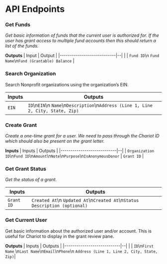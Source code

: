 
# API Endpoints

### Get Funds

*Get basic information of funds that the current user is authorized for. If the user has grant access to multiple fund accounts then this should return a list of the funds.*

**Outputs**
| Input               | Output  |
|----------------------------|--|
|                      | `Fund ID`\n `Fund Name`\n`Fund (Grantable) Balance` |

### Search Organization

Search Nonprofit organizations using the organization’s EIN.

| Inputs               | Outputs  |
|----------------------------|--|
| `EIN`                 | `ID`\n`EIN`\n `Name`\n`Description`\n`Address (Line 1, Line 2, City, State, Zip)`   | 

### Create Grant

*Create a one-time grant for a user. We need to pass through the Chariot ID which should also be present on the grant letter.*

**Inputs**
| Inputs               | Outputs  |
|----------------------------|--|
| `Organization ID`\n`Fund ID`\n`Amount`\n`Note`\n`Purpose`\n`IsAnonymousDonor` |  `Grant ID`    |

### Get Grant Status

*Get the status of a grant.*

| Inputs               | Outputs  |
|----------------------------|--|
| `Grant ID`                 | `Created At`\n `Updated At`\n`Created At`\n`Status Description (optional)` |

### Get Current User

Get basic information about the authorized user and/or account. This is useful for Chariot to display in the grant review pane.

**Outputs**
| Inputs               | Outputs  |
|----------------------------|--|
|                  | `ID`\n`First Name` \n`Last Name`\n`Email`\n`Phone`\n `Address (Line 1, Line 2, City, State, Zip)`| 